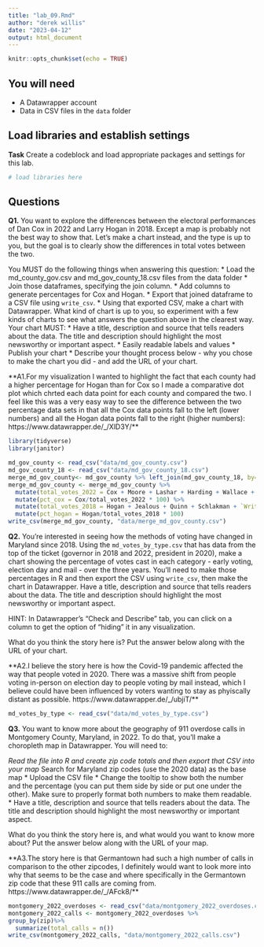 ```yaml
---
title: "lab_09.Rmd"
author: "derek willis"
date: "2023-04-12"
output: html_document
---
```


```r
knitr::opts_chunk$set(echo = TRUE)
```

## You will need

* A Datawrapper account
* Data in CSV files in the `data` folder

## Load libraries and establish settings

**Task** Create a codeblock and load appropriate packages and settings for this lab.

```r
# load libraries here
```

## Questions

**Q1.** You want to explore the differences between the electoral performances of Dan Cox in 2022 and Larry Hogan in 2018. Except a map is probably not the best way to show that. Let's make a chart instead, and the type is up to you, but the goal is to clearly show the differences in total votes between the two.

You MUST do the following things when answering this question:
* Load the md_county_gov.csv and md_gov_county_18.csv files from the data folder
* Join those dataframes, specifying the join column. 
* Add columns to generate percentages for Cox and Hogan.
* Export that joined dataframe to a CSV file using `write_csv`.
* Using that exported CSV, make a chart with Datawrapper. What kind of chart is up to you, so experiment with a few kinds of charts to see what answers the question above in the clearest way. Your chart MUST:
  * Have a title, description and source that tells readers about the data. The title and description should highlight the most newsworthy or important aspect.
  * Easily readable labels and values
* Publish your chart
* Describe your thought process below - why you chose to make the chart you did - and add the URL of your chart.

**A1.For my visualization I wanted to highlight the fact that each county had a higher percentage for Hogan than for Cox so I made a comparative dot plot which chrted each data point for each county and compared the two. I feel like this was a very easy way to see the difference between the two percentage data sets in that all the Cox data points fall to the left (lower numbers) and all the Hogan data points fall to the right (higher numbers):  https://www.datawrapper.de/_/XlD3Y/** 

```r
library(tidyverse)
library(janitor)

md_gov_county <- read_csv("data/md_gov_county.csv")
md_gov_county_18 <- read_csv("data/md_gov_county_18.csv")
merge_md_gov_county<- md_gov_county %>% left_join(md_gov_county_18, by=c('GEOID'))
merge_md_gov_county <- merge_md_gov_county %>% 
  mutate(total_votes_2022 = Cox + Moore + Lashar + Harding + Wallace + Sefcik + `Write-ins.x`) %>%
  mutate(pct_cox = Cox/total_votes_2022 * 100) %>%
  mutate(total_votes_2018 = Hogan + Jealous + Quinn + Schlakman + `Write-ins.y`) %>%
  mutate(pct_hogan = Hogan/total_votes_2018 * 100)
write_csv(merge_md_gov_county, "data/merge_md_gov_county.csv")
```

**Q2.** You're interested in seeing how the methods of voting have changed in Maryland since 2018. Using the `md_votes_by_type.csv` that has data from the top of the ticket (governor in 2018 and 2022, president in 2020), make a chart showing the percentage of votes cast in each category - early voting, election day and mail - over the three years. You'll need to make those percentages in R and then export the CSV using `write_csv`, then make the chart in Datawrapper. Have a title, description and source that tells readers about the data. The title and description should highlight the most newsworthy or important aspect.

HINT: In Datawrapper's "Check and Describe" tab, you can click on a column to get the option of "hiding" it in any visualization.

What do you think the story here is? Put the answer below along with the URL of your chart.

**A2.I believe the story here is how the Covid-19 pandemic affected the way that people voted in 2020. There was a massive shift from people voting in-person on election day to people voting by mail instead, which I believe could have been influenced by voters wanting to stay as phyiscally distant as possible. https://www.datawrapper.de/_/ubjiT/** 

```r
md_votes_by_type <- read_csv("data/md_votes_by_type.csv")

```


**Q3.** You want to know more about the geography of 911 overdose calls in Montgomery County, Maryland, in 2022. To do that, you'll make a choropleth map in Datawrapper. You will need to:

*Read the file into R and create zip code totals and then export that CSV into your map
* Search for Maryland zip codes (use the 2020 data) as the base map
* Upload the CSV file
* Change the tooltip to show both the number and the percentage (you can put them side by side or put one under the other). Make sure to properly format both numbers to make them readable.
* Have a title, description and source that tells readers about the data. The title and description should highlight the most newsworthy or important aspect.

What do you think the story here is, and what would you want to know more about? Put the answer below along with the URL of your map.

**A3.The story here is that Germantown had such a high number of calls in comparison to the other zipcodes, I definitely would want to look more into why that seems to be the case and where specifically in the Germantown zip code that these 911 calls are coming from. https://www.datawrapper.de/_/AFck8/** 
```r
montgomery_2022_overdoses <- read_csv("data/montgomery_2022_overdoses.csv")
montgomery_2022_calls <- montgomery_2022_overdoses %>% 
group_by(zip)%>% 
  summarize(total_calls = n())
write_csv(montgomery_2022_calls, "data/montgomery_2022_calls.csv")
```
